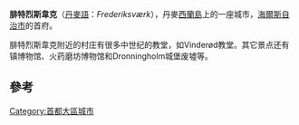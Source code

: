 {{Multiple issues|
{{Expand language|1=en|time=2020-10-30T11:02:02+00:00}}
{{Refimprove|time=2020-10-30T11:02:02+00:00}}
}}
{{Infobox settlement
| official_name   = 腓特烈斯韋克
| native_name     = Frederiksværk
| settlement_type = 首府
| image_skyline   = Frederiksværk - ved kanalen.jpg
| pushpin_map     = Denmark
| coordinates     = {{coord|55|58|00|N|12|01|00|E|display=inline,title}}
| subdivision_type  = 國家
| subdivision_name  = {{flag|Denmark}}
| subdivision_type1 = 大區
| subdivision_name1 = [[首都大區|首都大區]]
| subdivision_type2 = 自治市
| subdivision_name2 = [[海爾斯自治市|海爾斯自治市]]
| population      = 12,694人<ref>[https://m.statbank.dk/TableInfo/BY3?lang=en BY3: Population 1st January, by urban areas] The Mobile Statbank from [[Statistics_Denmark|Statistics Denmark]]</ref>
| timezone        = [[UTC+01:00|UTC+01:00]]
| postal_code     = 3300
}}

'''腓特烈斯韋克'''（[[丹麥語|丹麥語]]：''Frederiksværk''），丹麥[[西蘭島|西蘭島]]上的一座城市，[[海爾斯自治市|海爾斯自治市]]的首府。

腓特烈斯韋克附近的村庄有很多中世纪的教堂，如Vinderød教堂。其它景点还有镇博物馆、火药磨坊博物馆和Dronningholm城堡废墟等。
== 參考 ==
{{reflist}}

[[Category:首都大區城市|Category:首都大區城市]]